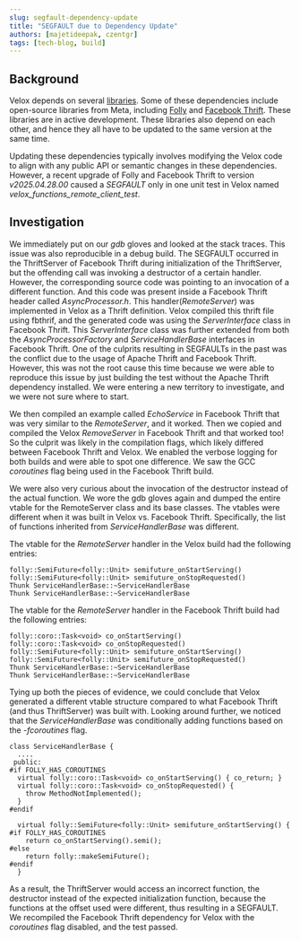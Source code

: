 ```yaml
---
slug: segfault-dependency-update
title: "SEGFAULT due to Dependency Update"
authors: [majetideepak, czentgr]
tags: [tech-blog, build]
---
```


## Background
Velox depends on several [libraries](https://github.com/facebookincubator/velox/blob/main/CMake/resolve_dependency_modules/README.md).
Some of these dependencies include open-source libraries from Meta, including [Folly](https://github.com/facebook/folly) and
[Facebook Thrift](https://github.com/facebook/fbthrift). These libraries are in active development. These libraries also depend on each other, and hence they all have to be updated to the same version at the same time.

Updating these dependencies typically involves modifying the Velox code to align with any public API or semantic changes in these dependencies.
However, a recent upgrade of Folly and Facebook Thrift to version *v2025.04.28.00* caused a *SEGFAULT* only in one unit test in Velox
named *velox_functions_remote_client_test*.

## Investigation
We immediately put on our *gdb* gloves and looked at the stack traces. This issue was also reproducible in a debug build.
The SEGFAULT occurred in the ThriftServer of Facebook Thrift during initialization of the ThriftServer, but the offending call was invoking a destructor of a certain handler.
However, the corresponding source code was pointing to an invocation of a different function. And this code was present inside a Facebook Thrift
header called *AsyncProcessor.h*.
This handler(*RemoteServer*) was implemented in Velox as a Thrift definition. Velox compiled this thrift file using fbthrif, and the generated code
was using the *ServerInterface* class in Facebook Thrift. This *ServerInterface* class was further extended from both the *AsyncProcessorFactory* and
*ServiceHandlerBase* interfaces in Facebook Thrift.
One of the culprits resulting in SEGFAULTs in the past was the conflict due to the usage of Apache Thrift and Facebook Thrift.
However, this was not the root cause this time because we were able to reproduce this issue by just building the test without the Apache Thrift dependency installed.
We were entering a new territory to investigate, and we were not sure where to start.

We then compiled an example called *EchoService* in Facebook Thrift that was very similar to the *RemoteServer*, and it worked. Then we copied and compiled the Velox *RemoveServer*
in Facebook Thrift and that worked too! So the culprit was likely in the compilation flags, which likely differed between Facebook Thrift and Velox.
We enabled the verbose logging for both builds and were able to spot one difference. We saw the GCC *coroutines* flag being used in the Facebook Thrift build.

We were also very curious about the invocation of the destructor instead of the actual function. We wore the gdb gloves again and dumped the entire
vtable for the RemoteServer class and its base classes. The vtables were different when it was built in Velox vs. Facebook Thrift.
Specifically, the list of functions inherited from *ServiceHandlerBase* was different.

The vtable for the *RemoteServer* handler in the Velox build had the following entries:

```
folly::SemiFuture<folly::Unit> semifuture_onStartServing()
folly::SemiFuture<folly::Unit> semifuture_onStopRequested()
Thunk ServiceHandlerBase::~ServiceHandlerBase
Thunk ServiceHandlerBase::~ServiceHandlerBase
```

The vtable for the *RemoteServer* handler in the Facebook Thrift build had the following entries:

```
folly::coro::Task<void> co_onStartServing()
folly::coro::Task<void> co_onStopRequested()
folly::SemiFuture<folly::Unit> semifuture_onStartServing()
folly::SemiFuture<folly::Unit> semifuture_onStopRequested()
Thunk ServiceHandlerBase::~ServiceHandlerBase
Thunk ServiceHandlerBase::~ServiceHandlerBase
```

Tying up both the pieces of evidence, we could conclude that Velox generated a different vtable structure compared to what Facebook Thrift (and thus ThriftServer) was built with.
Looking around further, we noticed that the *ServiceHandlerBase* was conditionally adding functions based on the *-fcoroutines* flag.

```
class ServiceHandlerBase {
  ....
 public:
#if FOLLY_HAS_COROUTINES
  virtual folly::coro::Task<void> co_onStartServing() { co_return; }
  virtual folly::coro::Task<void> co_onStopRequested() {
    throw MethodNotImplemented();
  }
#endif

  virtual folly::SemiFuture<folly::Unit> semifuture_onStartServing() {
#if FOLLY_HAS_COROUTINES
    return co_onStartServing().semi();
#else
    return folly::makeSemiFuture();
#endif
  }
```

As a result, the ThriftServer would access an incorrect function, the destructor instead of the expected initialization function, because the functions at the offset used were different, thus resulting in a SEGFAULT.
We recompiled the Facebook Thrift dependency for Velox with the *coroutines* flag disabled, and the test passed.
